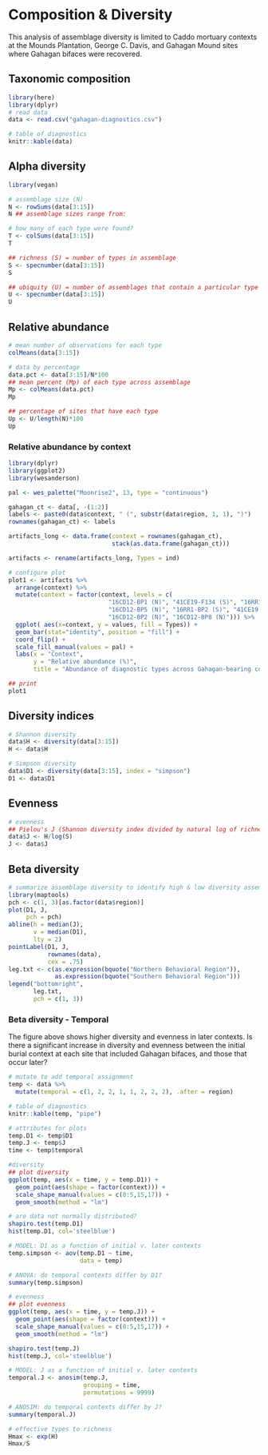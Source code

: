 # Composition & Diversity

This analysis of assemblage diversity is limited to Caddo mortuary contexts at the Mounds Plantation, George C. Davis, and Gahagan Mound sites where Gahagan bifaces were recovered.

## Taxonomic composition

```r
library(here)
library(dplyr)
# read data
data <- read.csv("gahagan-diagnostics.csv")

# table of diagnostics
knitr::kable(data)
```

## Alpha diversity

```r
library(vegan)

# assemblage size (N)
N <- rowSums(data[3:15])
N ## assemblage sizes range from:

# how many of each type were found?
T <- colSums(data[3:15])
T

## richness (S) = number of types in assemblage
S <- specnumber(data[3:15])
S

## ubiquity (U) = number of assemblages that contain a particular type
U <- specnumber(data[3:15])
U
```

## Relative abundance

```r
# mean number of observations for each type
colMeans(data[3:15])

# data by percentage
data.pct <- data[3:15]/N*100
## mean percent (Mp) of each type across assemblage
Mp <- colMeans(data.pct)
Mp

## percentage of sites that have each type
Up <- U/length(N)*100
Up
```

### Relative abundance by context

```r
library(dplyr)
library(ggplot2)
library(wesanderson)

pal <- wes_palette("Moonrise2", 13, type = "continuous")

gahagan_ct <- data[, -(1:2)]
labels <- paste0(data$context, " (", substr(data$region, 1, 1), ")")
rownames(gahagan_ct) <- labels

artifacts_long <- data.frame(context = rownames(gahagan_ct), 
                             stack(as.data.frame(gahagan_ct)))

artifacts <- rename(artifacts_long, Types = ind)

# configure plot
plot1 <- artifacts %>% 
  arrange(context) %>% 
  mutate(context = factor(context, levels = c(
                            "16CD12-BP1 (N)", "41CE19-F134 (S)", "16RR1-BP3 (S)",
                            "16CD12-BP5 (N)", "16RR1-BP2 (S)", "41CE19-F119 (S)", 
                            "16CD12-BP2 (N)", "16CD12-BP8 (N)"))) %>% 
  ggplot( aes(x=context, y = values, fill = Types)) + 
  geom_bar(stat="identity", position = "fill") + 
  coord_flip() +
  scale_fill_manual(values = pal) +
  labs(x = "Context",
       y = "Relative abundance (%)",
       title = "Abundance of diagnostic types across Gahagan-bearing contexts")

## print
plot1
```

## Diversity indices

```r
# Shannon diversity
data$H <- diversity(data[3:15])
H <- data$H

# Simpson diversity
data$D1 <- diversity(data[3:15], index = "simpson")
D1 <- data$D1
```

## Evenness

```r
# evenness
## Pielou's J (Shannon diversity index divided by natural log of richness)
data$J <- H/log(S)
J <- data$J
```

## Beta diversity

```r
# summarize assemblage diversity to identify high & low diversity assemblages
library(maptools)
pch <- c(1, 3)[as.factor(data$region)]
plot(D1, J, 
     pch = pch)
abline(h = median(J), 
       v = median(D1), 
       lty = 2)
pointLabel(D1, J, 
           rownames(data), 
           cex = .75)
leg.txt <- c(as.expression(bquote("Northern Behavioral Region")), 
             as.expression(bquote("Southern Behavioral Region")))
legend("bottomright", 
       leg.txt, 
       pch = c(1, 3))
```

### Beta diversity - Temporal

The figure above shows higher diversity and evenness in later contexts. Is there a significant increase in diversity and evenness between the initial burial context at each site that included Gahagan bifaces, and those that occur later?

```r
# mutate to add temporal assignment
temp <- data %>%
  mutate(temporal = c(1, 2, 2, 1, 1, 2, 2, 2), .after = region)

# table of diagnostics
knitr::kable(temp, "pipe")

# attributes for plots
temp.D1 <- temp$D1
temp.J <- temp$J
time <- temp$temporal

#diversity
## plot diversity
ggplot(temp, aes(x = time, y = temp.D1)) +
  geom_point(aes(shape = factor(context))) +
  scale_shape_manual(values = c(0:5,15,17)) +
  geom_smooth(method = "lm")

# are data not normally distributed?
shapiro.test(temp.D1)
hist(temp.D1, col='steelblue')

# MODEL: D1 as a function of initial v. later contexts
temp.simpson <- aov(temp.D1 ~ time, 
                    data = temp)

# ANOVA: do temporal contexts differ by D1?
summary(temp.simpson)

# evenness
## plot evenness
ggplot(temp, aes(x = time, y = temp.J)) +
  geom_point(aes(shape = factor(context))) +
  scale_shape_manual(values = c(0:5,15,17)) +
  geom_smooth(method = "lm")

shapiro.test(temp.J)
hist(temp.J, col='steelblue')

# MODEL: J as a function of initial v. later contexts
temporal.J <- anosim(temp.J, 
                     grouping = time, 
                     permutations = 9999)

# ANOSIM: do temporal contexts differ by J?
summary(temporal.J)

# effective types to richness
Hmax <- exp(H)
Hmax/S
```
